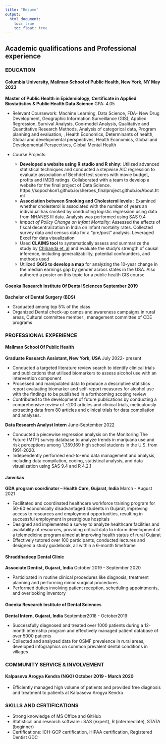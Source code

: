 ```yaml
---
title: "Resume"
output: 
  html_document:
    toc: true
    toc_float: true
---
```


## Academic qualifications and Professional experience

### EDUCATION

#### **Columbia University, Mailman School of Public Health, New York, NY**  				          May 2023

**Master of Public Health in Epidemiology, Certificate in Applied Biostatistics & Public Health Data Science** GPA: 4.05

  * Relevant Coursework:  Machine Learning, Data Science, FDA- New Drug Development, Geographic Information Surveillance (GIS), Applied Regression, Survival Analysis, Cox-model Analysis, Qualitative and Quantitative Research Methods,  Analysis of categorical data, Program planning and evaluation, , Health Economics,  Determinants of health, Global and developmental perspectives, Health Economics, Global and Developmental Perspectives, Global Mental Health
  
  * Course Projects:
    * **Developed a website using R studio and R shiny**: Utilized advanced statistical techniques and conducted a stepwise AIC regression to evaluate association of Bechdel test scores with movie budget, profits and IMDB ratings. Collaborated with a team to develop a website for the final project of Data Science. https://sopochkon1.github.io/sheroes_finalproject.github.io/About.html
    * **Association between Smoking and Cholesterol levels** : Examined whether cholesterol is associated with the number of years an individual has smoked by conducting logistic regression using data from NHANES III data. Analysis was performed using SAS 9.4	
    * *Impact of Policy Change on Infant Mortality*: Assessed the effects of fiscal decentralization in India on Infant mortality rates. Collected survey data and census data for a “pre/post” analysis. Leveraged Excel for data visualization 
    * Used **CLAIMS tool** to systematically assess and summarize the study by [Chibanda et. al](https://jamanetwork.com/journals/jama/fullarticle/2594719) and evaluate the study's strength of causal inference, including generalizability, potential confounders, and methods used
    * Utilized **QGIS to develop a map** for analyzing the 10-year change in the median earnings gap by gender across states in the USA. Also authored a poster on this topic for a public health GIS course.

#### **Goenka Research Institute Of Dental Sciences**                                       September 2019

**Bachelor of Dental Surgery (BDS)**

* Graduated among top 5% of the class
* Organized Dental check-up camps and awareness campaigns in rural areas, Cultural committee member , management committee of CDE programs


### PROFESSIONAL EXPERIENCE
#### Mailman School Of Public Health
**Graduate Research Assistant, New York, USA**	July 2022- present

  * Conducted a targeted literature review search to identify clinical trials and publications that utilised biomarkers to assess alcohol use with an intervention component
  * Processed and manipulated data to produce a descriptive statistics report evaluating biomarker and self-report measures for
alcohol use with the findings to be published in a forthcoming scoping review
  * Contributed to the development of future publications by conducting a comprehensive review of ~200 articles and clinical trials,
meticulously extracting data from 80 articles and clinical trials for data compilation and analyses.

**Data Research Analyst Intern**	June-September 2022

  * Conducted a piecewise regression analysis on the Monitoring The Future (MTF) survey database to analyze trends in marijuana use and risk perceptions among 1,359,169 high school students in the U.S. from 1991-2020.
  * Independently performed end-to-end data management and analysis, including data compilation, coding, statistical analysis, and data visualization using SAS 9.4 and R 4.2.1


#### Janvikas
**GDA program coordinator – Health Care, Gujarat, India**	March - August 2021

  * Facilitated and coordinated healthcare workforce training program for 50-60 economically disadvantaged students in Gujarat, improving access to resources and employment opportunities, resulting in successful employment in  prestigious hospitals
  * Designed and implemented a survey to analyze healthcare facilities and availability of resources, providing critical data to inform development of a telemedicine program aimed at improving health status of rural Gujarat
  * Effectively tutored over 100 participants, conducted lectures and designed a study guidebook, all within a 6-month timeframe


#### Shraddhadeep Dental Clinic
**Associate Dentist, Gujarat, India**	October 2019 - September 2020

  * Participated in routine clinical procedures like diagnosis, treatment planning and performing minor surgical procedures
  * Performed duties involving patient reception, scheduling appointments, and overlooking inventory

#### Goenka Research Institute of Dental Sciences 
**Dental Intern, Gujarat, India**	September2018 - October2019 

  * Successfully diagnosed and treated over 1000 patients during a 12-month internship program and effectively managed patient database of over 5000 patients
  * Collected and analyzed data for OSMF prevalence in rural areas, developed infographics on common prevalent dental conditions in villages 
  
### COMMUNITY SERVICE & INVOLVEMENT

#### Kalpaseva Arogya Kendra (NGO)	October 2019 - March 2020
  * Efficiently managed high volume of patients and provided free diagnosis and treatment to patients at Kalpaseva Arogya Kendra

### SKILLS AND CERTIFICATIONS
* Strong knowledge of MS Office and GitHub
* Statistical and research software : SAS (expert), R (intermediate), STATA (beginner)
* Certifications: ICH-GCP certification, HIPAA certification, Registered Dentist GDC




